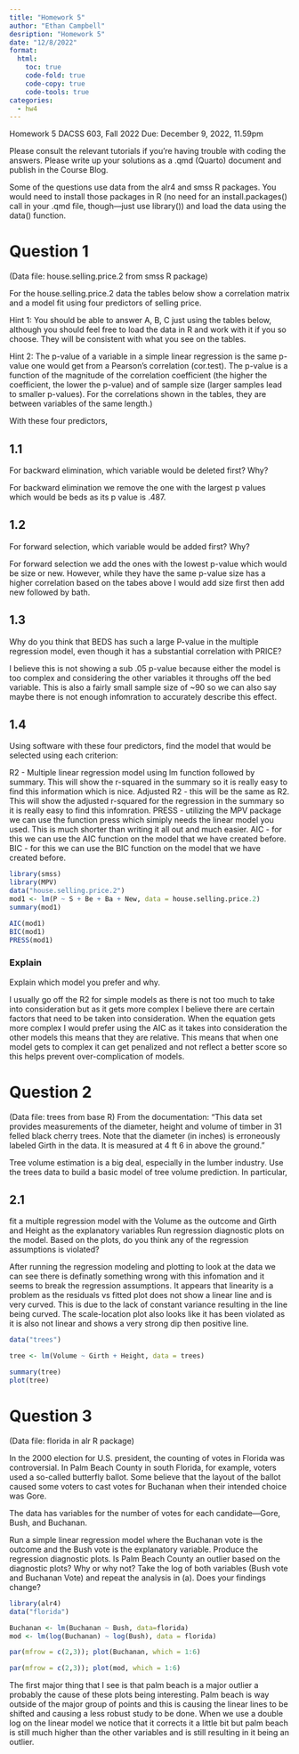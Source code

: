 ```yaml
---
title: "Homework 5"
author: "Ethan Campbell"
desription: "Homework 5"
date: "12/8/2022"
format:
  html:
    toc: true
    code-fold: true
    code-copy: true
    code-tools: true
categories:
  - hw4
---
```



Homework 5
DACSS 603, Fall 2022
Due: December 9, 2022, 11.59pm

Please consult the relevant tutorials if you’re having trouble with coding the answers. Please write up your solutions as a .qmd (Quarto) document and publish in the Course Blog.

Some of the questions use data from the alr4  and smss R packages. You would need to install those packages in R (no need for an install.packages() call in your .qmd file, though—just use library()) and load the data using the data() function.

# Question 1

(Data file: house.selling.price.2 from smss R package)

For the house.selling.price.2 data the tables below show a correlation matrix and a model fit using four predictors of selling price.


Hint 1: You should be able to answer A, B, C just using the tables below, although you should feel free to load the data in R and work with it if you so choose. They will be consistent with what you see on the tables.

Hint 2: The p-value of a variable in a simple linear regression is the same p-value one would get from a Pearson’s correlation (cor.test). The p-value is a function of the magnitude of the correlation coefficient (the higher the coefficient, the lower the p-value) and of sample size (larger samples lead to smaller p-values). For the correlations shown in the tables, they are between variables of the same length.)

With these four predictors,

## 1.1

For backward elimination, which variable would be deleted first? Why?

For backward elimination we remove the one with the largest p values which would be beds as its p value is .487.

## 1.2

For forward selection, which variable would be added first? Why?

For forward selection we add the ones with the lowest p-value which would be size or new. However, while they have the same p-value size has a higher correlation based on the tabes above I would add size first then add new followed by bath.

## 1.3

Why do you think that BEDS has such a large P-value in the multiple regression model, even though it has a substantial correlation with PRICE?

I believe this is not showing a sub .05 p-value because either the model is too complex and considering the other variables it throughs off the bed variable. This is also a fairly small sample size of ~90 so we can also say maybe there is not enough infomration to accurately describe this effect.


## 1.4

Using software with these four predictors, find the model that would be selected using each criterion:

R2 - Multiple linear regression model using lm function followed by summary. This will show the r-squared in the summary so it is really easy to find this information which is nice.
Adjusted R2 - this will be the same as R2. This will show the  adjusted r-squared for the regression in the summary so it is really easy to find this infomration.
PRESS - utilizing the MPV package we can use the function press which simiply needs the linear model you used. This is much shorter than writing it all out and much easier.
AIC - for this we can use the AIC function on the model that we have created before.
BIC - for this we can use the BIC function on the model that we have created before.

```r
library(smss)
library(MPV)
data("house.selling.price.2")
mod1 <- lm(P ~ S + Be + Ba + New, data = house.selling.price.2)
summary(mod1)

AIC(mod1)
BIC(mod1)
PRESS(mod1)
```

### Explain

Explain which model you prefer and why.

I usually go off the R2 for simple models as there is not too much to take into consideration but as it gets more complex I believe there are certain factors that need to be taken into consideration. When the equation gets more complex I would prefer using the AIC as it takes into consideration the other models this means that they are relative. This means that when one model gets to complex it can get penalized and not reflect a better score so this helps prevent over-complication of models.

# Question 2

(Data file: trees from base R)
From the documentation:
“This data set provides measurements of the diameter, height and volume of timber in 31 felled black cherry trees. Note that the diameter (in inches) is erroneously labeled Girth in the data. It is measured at 4 ft 6 in above the ground.”

Tree volume estimation is a big deal, especially in the lumber industry. Use the trees data to build a basic model of tree volume prediction. In particular,

## 2.1

fit a multiple regression model with  the Volume as the outcome and Girth  and Height as the explanatory variables
Run regression diagnostic plots on the model. Based on the plots, do you think any of the regression assumptions is violated?

After running the regression modeling and plotting to look at the data we can see there is definatly something wrong with this infomation and it seems to break the regression assumptions. It appears that linearity is a problem as the residuals vs fitted plot does not show a linear line and is very curved. This is due to the lack of constant variance resulting in the line being curved. The scale-location plot also looks like it has been violated as it is also not linear and shows a very strong dip then positive line.

```r
data("trees")

tree <- lm(Volume ~ Girth + Height, data = trees)

summary(tree)
plot(tree)
```


# Question 3

(Data file: florida in alr R package)

In the 2000 election for U.S. president, the counting of votes in Florida was controversial. In Palm Beach County in south Florida, for example, voters used a so-called butterfly ballot. Some believe that the layout of the ballot caused some voters to cast votes for Buchanan when their intended choice was Gore.

The data has variables for the number of votes for each candidate—Gore, Bush, and Buchanan.

Run a simple linear regression model where the Buchanan vote is the outcome and the Bush vote is the explanatory variable. Produce the regression diagnostic plots. Is Palm Beach County an outlier based on the diagnostic plots? Why or why not?
Take the log of both variables (Bush vote and Buchanan Vote) and repeat the analysis in (a). Does your findings change?

```r
library(alr4)
data("florida")

Buchanan <- lm(Buchanan ~ Bush, data=florida)
mod <- lm(log(Buchanan) ~ log(Bush), data = florida)

par(mfrow = c(2,3)); plot(Buchanan, which = 1:6)

par(mfrow = c(2,3)); plot(mod, which = 1:6)
```
The first major thing that I see is that palm beach is a major outlier a probably the cause of these plots being interesting. Palm beach is way outside of the major group of points and this is causing the linear lines to be shifted and causing a less robust study to be done. When we use a double log on the linear model we notice that it corrects it a little bit but palm beach is still much higher than the other variables and is still resulting in it being an outlier.